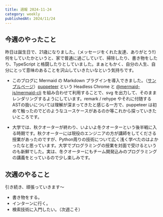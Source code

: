 ```yaml
---
title: 週報 2024-11-24
category: weekly
publishedAt: 2024/11/24
---
```


## 今週のやったこと

昨日は誕生日で、21歳になりました。（メッセージをくれた友達、ありがとう!!）何をしていたかというと、家で普通に過ごしていて、掃除したり、書き物をしたり、TypeScript と格闘したりとしていました。まぁともかく、自分の人生、自分にとって意味のあることを沢山していきたいなという気持ちです。

- このブログに Mermaid の Markdown プラグインを導入できました。（[サンプルページ](https://taga3s.dev/posts/md-test)）[puppeteer](https://github.com/puppeteer/puppeteer) という Headless Chrome と [@mermaid-js/mermaid-cli](https://github.com/mermaid-js/mermaid-cli) を組み合わせて利用することで、svg を出力して、そのままレンダリングするようにしています。remark / rehype やそれに付随する ASTの扱いについては理解が深まってきたと感じる一方で、puppeteer は初めて触ったのでどのようなユースケースがあるのか等これから探っていきたいところです。

- 大学では、秋クオーターが終わり、いよいよ冬クオーターという後半戦に入る時期です。秋クオーターには現役のエンジニアの方が講師をしてくださる授業があったのですが、Python周りの技術について広く浅く学べたのはよかったなと思っています。大学でプログラミングの授業を対面で受けるというのも新鮮でした。実は、冬クオーターにもチーム開発込みのプログラミングの講義をとっているので少し楽しみです。

## 次週のやること

引き続き、頑張っていきます〜

- 書き物をする。
- インターンに行く。
- 検索技術に入門したい。（次週こそ）
